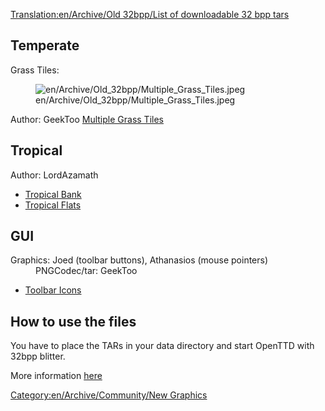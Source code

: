 [[Translation:en/Archive/Old 32bpp/List of downloadable 32 bpp tars]]
== Temperate ==
Grass Tiles:
 
[[File:en/Archive/Old 32bpp/Multiple Grass Tiles.jpeg]]
;Author: GeekToo [http://www.tt-forums.net/viewtopic.php?p=625408#p625408 Multiple Grass Tiles]

== Tropical ==
;Author: LordAzamath

* [http://www.tt-forums.net/viewtopic.php?p=612554#p612554 Tropical Bank]
* [http://www.tt-forums.net/viewtopic.php?p=626531#p626531 Tropical Flats]

== GUI ==
;Graphics: Joed (toolbar buttons), Athanasios (mouse pointers)
: PNGCodec/tar: GeekToo

* [http://www.tt-forums.net/viewtopic.php?p=632565#p632565 Toolbar Icons]

==How to use the files==
{{en/Nightly}}
You have to place the TARs in your data directory and start OpenTTD with 32bpp blitter.

More information [[en/Archive/Old 32bpp/32bit Graphics Development#user-info|here]]

[[Category:en/Archive/Community/New Graphics]]